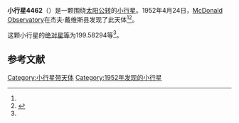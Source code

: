 {{Infobox planet
| bgcolour = #FFFFC0
| name = 4462 Vaughan
| symbol = 
| image = 
| caption = 
| discovery = yes
| discovery_ref = 
| discoverer = [[McDonald_Observatory|McDonald Observatory]]
| discovery_site = [[杰夫·戴维斯县|杰夫·戴维斯县]] 
| discovered = 1952年4月24日
| designations = yes
| mp_name = 
| named_after = 
| alt_names = 1952 HJ2/ 1952 HC4 / 1952 JQ / 1984 FC2
| mp_category = [[主带小行星|主带小行星]]
| orbit_ref = <ref name="a">[http://ssd.jpl.nasa.gov/sbdb.cgi?sstr=4462 4462 Vaughan] {{Wayback|url=http://ssd.jpl.nasa.gov/sbdb.cgi?sstr=4462 |date=20201124005344 }}，小行星數據庫瀏覽器（JPL Small-Body Database Browser）－[[美国国家航空航天局|美国国家航空航天局]]喷气推进实验室</ref>
| epoch = 2456400.5 (2013年4月18日更新)
| aphelion = {{convert|3.5187074|AU|km|3|abbr=on|lk=out}}
| perihelion = {{convert|2.6289952|AU|km|3|abbr=on}}
| semimajor = {{convert|3.0738513|AU|km|3|abbr=on}}
| eccentricity = 0.1447227
| period = 1968.442369 [[日|日]]<br />5.39[[儒略年|儒略年]]
| avg_speed = 
| inclination = 1.00438
| asc_node = 58.09964
| mean_anomaly = 
| arg_peri = 199.58294
| satellites = 
| physical_characteristics = yes
| dimensions = 
| mass = 
| density = 
| surface_grav = 
| escape_velocity = 
| sidereal_day = 
| axial_tilt = 
| pole_ecliptic_lat = 
| pole_ecliptic_lon = 
| albedo = 
| temperatures= 
| temp_name1 = 
| mean_temp_1 = 
| max_temp_1 = 
| temp_name2 = 
| max_temp_2 = 
| spectral_type = 
| abs_magnitude = 199.58294
}}

'''小行星4462'''（{{lang-en|4462 Vaughan}}）是一颗围绕[[太阳|太阳]][[公转|公转]]的[[小行星|小行星]]。1952年4月24日，[[McDonald_Observatory|McDonald Observatory]]在杰夫·戴维斯县发现了此天体<ref name="a" /><ref>{{cite news|title=小行星列表|url=http://cfa-www.harvard.edu/iau/lists/NumberedMPs.txt|accessdate=2013-07-08|newspaper=哈佛大学|archive-date=2008-05-17|archive-url=https://web.archive.org/web/20080517010638/http://cfa-www.harvard.edu/iau/lists/NumberedMPs.txt|dead-url=no}}</ref>。

这颗小行星的[[绝对星等|绝对星等]]为199.58294等<ref name="a" />。

==参考文献==
{{reflist}}
{{Minor Planet Number|[[小行星4461|小行星4461]]|[[小行星4463|小行星4463]]}}

{{小天体}}

[[Category:小行星带天体|Category:小行星带天体]]
[[Category:1952年发现的小行星|Category:1952年发现的小行星]]

{{asteroid-stub}}